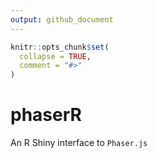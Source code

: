 ```yaml
---
output: github_document
---
```


<!-- README.md is generated from README.Rmd. Please edit that file -->

```r
knitr::opts_chunk$set(
  collapse = TRUE,
  comment = "#>"
)
```

# phaserR

<!-- badges: start -->
<!-- badges: end -->

An R Shiny interface to `Phaser.js`
